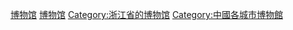 {{Catnav|頁面分類|各種主題的頁面分類|按國家分類|各國文化|中国文化|中国各省博物馆|浙江省境内的博物馆}}
{{Catnav|頁面分類|各種主題的頁面分類|依中国各省来作的分类|中国各省城市|浙江城市|宁波|宁波文化}}
{{catmore|宁波市博物馆列表}}

[[Category:宁波文化机构|博物馆]]
[[Category:宁波建筑物|博物馆]]
[[Category:浙江省的博物馆|Category:浙江省的博物馆]]
[[Category:中國各城市博物館|Category:中國各城市博物館]]